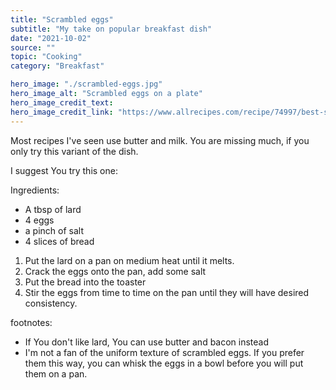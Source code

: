 ---
title: "Scrambled eggs"
subtitle: "My take on popular breakfast dish" 
date: "2021-10-02"
source: ""
topic: "Cooking"
category: "Breakfast"

hero_image: "./scrambled-eggs.jpg"
hero_image_alt: "Scrambled eggs on a plate"
hero_image_credit_text: 
hero_image_credit_link: "https://www.allrecipes.com/recipe/74997/best-scrambled-eggs-ever/"
---

Most recipes I've seen use butter and milk. You are 
missing much, if you only try this variant of the dish.

I suggest You try this one:

Ingredients:

- A tbsp of lard
- 4 eggs
- a pinch of salt
- 4 slices of bread 

1. Put the lard on a pan on medium heat until it melts.
2. Crack the eggs onto the pan, add some salt
3. Put the bread into the toaster 
4. Stir the eggs from time to time on the pan until they will
have desired consistency.

footnotes:

- If You don't like lard, You can use butter and bacon instead
- I'm not a fan of the uniform texture of scrambled eggs. If you 
prefer them this way, you can whisk the eggs in a bowl before
you will put them on a pan.
